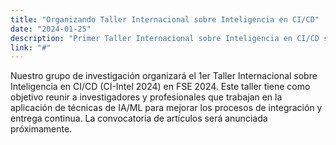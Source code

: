 ```yaml
---
title: "Organizando Taller Internacional sobre Inteligencia en CI/CD"
date: "2024-01-25"
description: "Primer Taller Internacional sobre Inteligencia en CI/CD se realizará en FSE 2024, enfocándose en aplicaciones de IA/ML en CI/CD."
link: "#"
---
```


Nuestro grupo de investigación organizará el 1er Taller Internacional sobre Inteligencia en CI/CD (CI-Intel 2024) en FSE 2024. Este taller tiene como objetivo reunir a investigadores y profesionales que trabajan en la aplicación de técnicas de IA/ML para mejorar los procesos de integración y entrega continua. La convocatoria de artículos será anunciada próximamente.
